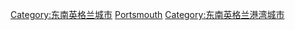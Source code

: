 {{Portal|英国}}
{{Catmore}}
{{Commons category|Portsmouth}}
{{Commonscat|Portsmouth}}

[[Category:东南英格兰城市|Category:东南英格兰城市]]
[[Category:英格蘭的單一管理區地方|Portsmouth]]
[[Category:东南英格兰港湾城市|Category:东南英格兰港湾城市]]